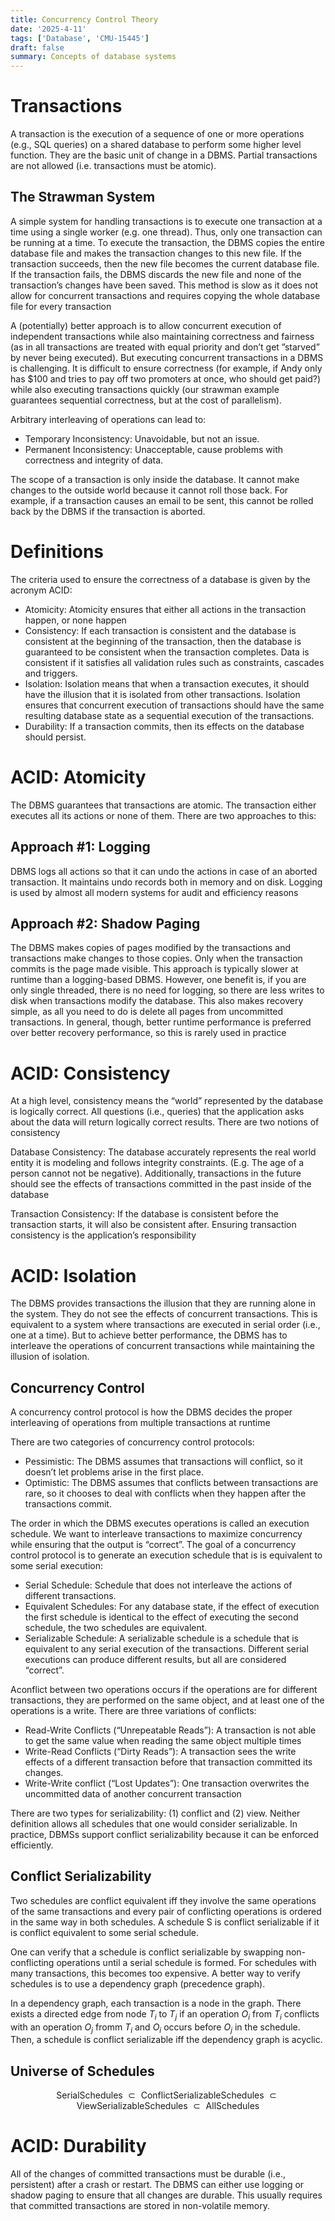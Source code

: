 ```yaml
---
title: Concurrency Control Theory
date: '2025-4-11'
tags: ['Database', 'CMU-15445']
draft: false
summary: Concepts of database systems
---
```


# Transactions
A transaction is the execution of a sequence of one or more operations (e.g., SQL queries) on a shared database to perform some higher level function. They are the basic unit of change in a DBMS. Partial transactions are not allowed (i.e. transactions must be atomic).

## The Strawman System
A simple system for handling transactions is to execute one transaction at a time using a single worker (e.g. one thread). Thus, only one transaction can be running at a time. To execute the transaction, the DBMS copies the entire database file and makes the transaction changes to this new file. If the transaction succeeds, then the new file becomes the current database file. If the transaction fails, the DBMS discards the new file and none of the transaction’s changes have been saved. This method is slow as it does not allow for concurrent transactions and requires copying the whole database file for every transaction

A (potentially) better approach is to allow concurrent execution of independent transactions while also maintaining correctness and fairness (as in all transactions are treated with equal priority and don’t get ”starved” by never being executed). But executing concurrent transactions in a DBMS is challenging. It is difficult to ensure correctness (for example, if Andy only has $100 and tries to pay off two promoters at once, who should get paid?) while also executing transactions quickly (our strawman example guarantees sequential correctness, but at the cost of parallelism).

Arbitrary interleaving of operations can lead to:
- Temporary Inconsistency: Unavoidable, but not an issue.
- Permanent Inconsistency: Unacceptable, cause problems with correctness and integrity of data.

The scope of a transaction is only inside the database. It cannot make changes to the outside world because it cannot roll those back. For example, if a transaction causes an email to be sent, this cannot be rolled back by the DBMS if the transaction is aborted.

# Definitions
The criteria used to ensure the correctness of a database is given by the acronym ACID:
- Atomicity: Atomicity ensures that either all actions in the transaction happen, or none happen
- Consistency: If each transaction is consistent and the database is consistent at the beginning of the transaction, then the database is guaranteed to be consistent when the transaction completes. Data is consistent if it satisfies all validation rules such as constraints, cascades and triggers.
- Isolation: Isolation means that when a transaction executes, it should have the illusion that it is isolated from other transactions. Isolation ensures that concurrent execution of transactions should have the same resulting database state as a sequential execution of the transactions.
- Durability: If a transaction commits, then its effects on the database should persist.

# ACID: Atomicity
The DBMS guarantees that transactions are atomic. The transaction either executes all its actions or none of them. There are two approaches to this:

## Approach #1: Logging
DBMS logs all actions so that it can undo the actions in case of an aborted transaction. It maintains undo records both in memory and on disk. Logging is used by almost all modern systems for audit and efficiency reasons

## Approach #2: Shadow Paging
The DBMS makes copies of pages modified by the transactions and transactions make changes to those copies. Only when the transaction commits is the page made visible. This approach is typically slower at runtime than a logging-based DBMS. However, one benefit is, if you are only single threaded, there is no need for logging, so there are less writes to disk when transactions modify the database. This also makes recovery simple, as all you need to do is delete all pages from uncommitted transactions. In general, though, better runtime performance is preferred over better recovery performance, so this is rarely used in practice


# ACID: Consistency
At a high level, consistency means the “world” represented by the database is logically correct. All questions (i.e., queries) that the application asks about the data will return logically correct results. There are two notions of consistency

Database Consistency: The database accurately represents the real world entity it is modeling and follows integrity constraints. (E.g. The age of a person cannot not be negative). Additionally, transactions in the future should see the effects of transactions committed in the past inside of the database

Transaction Consistency: If the database is consistent before the transaction starts, it will also be consistent after. Ensuring transaction consistency is the application’s responsibility

# ACID: Isolation
The DBMS provides transactions the illusion that they are running alone in the system. They do not see the effects of concurrent transactions. This is equivalent to a system where transactions are executed in serial order (i.e., one at a time). But to achieve better performance, the DBMS has to interleave the operations of concurrent transactions while maintaining the illusion of isolation.

## Concurrency Control
A concurrency control protocol is how the DBMS decides the proper interleaving of operations from multiple transactions at runtime

There are two categories of concurrency control protocols:
- Pessimistic: The DBMS assumes that transactions will conflict, so it doesn’t let problems arise in the first place.
- Optimistic: The DBMS assumes that conflicts between transactions are rare, so it chooses to deal with conflicts when they happen after the transactions commit.

The order in which the DBMS executes operations is called an execution schedule. We want to interleave transactions to maximize concurrency while ensuring that the output is “correct”. The goal of a concurrency control protocol is to generate an execution schedule that is is equivalent to some serial execution:
- Serial Schedule: Schedule that does not interleave the actions of different transactions.
- Equivalent Schedules: For any database state, if the effect of execution the first schedule is identical to the effect of executing the second schedule, the two schedules are equivalent.
- Serializable Schedule: A serializable schedule is a schedule that is equivalent to any serial execution of the transactions. Different serial executions can produce different results, but all are considered “correct”.

Aconflict between two operations occurs if the operations are for different transactions, they are performed on the same object, and at least one of the operations is a write. There are three variations of conflicts:
- Read-Write Conflicts (“Unrepeatable Reads”): A transaction is not able to get the same value when reading the same object multiple times
- Write-Read Conflicts (“Dirty Reads”): A transaction sees the write effects of a different transaction before that transaction committed its changes.
- Write-Write conflict (“Lost Updates”): One transaction overwrites the uncommitted data of another concurrent transaction

There are two types for serializability: (1) conflict and (2) view. Neither definition allows all schedules that one would consider serializable. In practice, DBMSs support conflict serializability because it can be enforced efficiently.

## Conflict Serializability
Two schedules are conflict equivalent iff they involve the same operations of the same transactions and every pair of conflicting operations is ordered in the same way in both schedules. A schedule S is conflict serializable if it is conflict equivalent to some serial schedule.

One can verify that a schedule is conflict serializable by swapping non-conflicting operations until a serial schedule is formed. For schedules with many transactions, this becomes too expensive. A better way to verify schedules is to use a dependency graph (precedence graph).

In a dependency graph, each transaction is a node in the graph. There exists a directed edge from node $T_i$ to $T_j$ if an operation $O_i$ from $T_i$ conflicts  with an operation $O_j$ fromm $T_i$ and $O_i$ occurs before $O_j$ in the schedule. Then, a schedule is conflict serializable iff the dependency graph is acyclic.

## Universe of Schedules
$$
\text { SerialSchedules } \subset \text { ConflictSerializableSchedules } \subset \text { ViewSerializableSchedules } \subset \text { AllSchedules }
$$

# ACID: Durability
All of the changes of committed transactions must be durable (i.e., persistent) after a crash or restart. The DBMS can either use logging or shadow paging to ensure that all changes are durable. This usually requires that committed transactions are stored in non-volatile memory.


